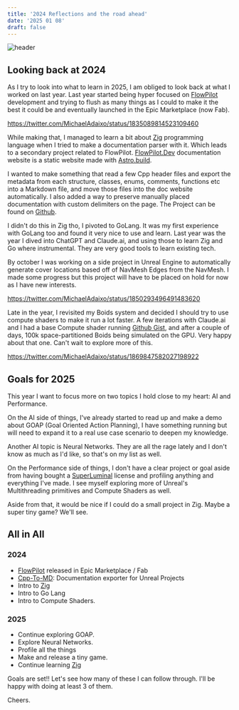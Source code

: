```yaml
---
title: '2024 Reflections and the road ahead'
date: '2025 01 08'
draft: false
---
```


![header](/img/2024-road-ahead.jpg)

## Looking back at 2024

As I try to look into what to learn in 2025, I am obliged to look back at what I worked on last year. Last year started being hyper focused on [FlowPilot](/projects/flowpilot-2024) development and trying to flush as many things as I could to make it the best it could be and eventually launched in the Epic Marketplace (now Fab). 

https://twitter.com/MichaelAdaixo/status/1835089814523109460

While making that, I managed to learn a bit about [Zig](https://ziglang.org/) programming language when I tried to make a documentation parser with it. Which leads to a secondary project related to FlowPilot. [FlowPilot.Dev](https://www.flowpilot.dev) documentation website is a static website made with [Astro.build](https://astro.build/). 

I wanted to make something that read a few Cpp header files and export the metadata from each structure, classes, enums, comments, functions etc into a Markdown file, and move those files into the doc website automatically. I also added a way to preserve manually placed documentation with custom delimiters on the page. The Project can be found on [Github](https://github.com/Mikea15/go-cpp-mk).

I didn't do this in Zig tho, I pivoted to GoLang. It was my first experience with GoLang too and found it very nice to use and learn. Last year was the year I dived into ChatGPT and Claude.ai, and using those to learn Zig and Go where instrumental. They are very good tools to learn existing tech. 

By october I was working on a side project in Unreal Engine to automatically generate cover locations based off of NavMesh Edges from the NavMesh. I made some progress but this project will have to be placed on hold for now as I have new interests. 

https://twitter.com/MichaelAdaixo/status/1850293496491483620

Late in the year, I revisited my Boids system and decided I should try to use compute shaders to make it run a lot faster. A few iterations with Claude.ai and I had a base Compute shader running [Github Gist](https://gist.github.com/Mikea15/7afb75fa1bd61aba24819cce90e9d184), and after a couple of days, 100k space-partitioned Boids being simulated on the GPU. Very happy about that one. Can't wait to explore more of this.

https://twitter.com/MichaelAdaixo/status/1869847582027198922

## Goals for 2025

This year I want to focus more on two topics I hold close to my heart: AI and Performance. 

On the AI side of things, I've already started to read up and make a demo about GOAP (Goal Oriented Action Planning), I have something running but will need to expand it to a real use case scenario to deepen my knowledge. 

Another AI topic is Neural Networks. They are all the rage lately and I don't know as much as I'd like, so that's on my list as well. 

On the Performance side of things, I don't have a clear project or goal aside from having bought a [SuperLuminal](https://superluminal.eu) license and profiling anything and everything I've made. I see myself exploring more of Unreal's Multithreading primitives and Compute Shaders as well.

Aside from that, it would be nice if I could do a small project in Zig. Maybe a super tiny game? We'll see.

## All in All

### 2024

- [FlowPilot](/projects/flowpilot-2024) released in Epic Marketplace / Fab
- [Cpp-To-MD](https://github.com/Mikea15/go-cpp-mk): Documentation exporter for Unreal Projects
- Intro to [Zig](https://ziglang.org/)
- Intro to Go Lang
- Intro to Compute Shaders.

### 2025

- Continue exploring GOAP.
- Explore Neural Networks.
- Profile all the things
- Make and release a tiny game.
- Continue learning [Zig](https://ziglang.org/)

Goals are set!! Let's see how many of these I can follow through. I'll be happy with doing at least 3 of them.

Cheers.
